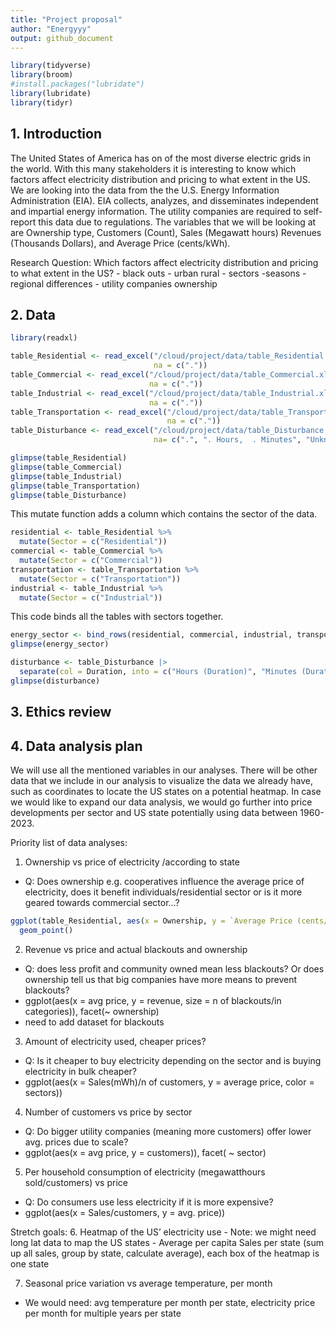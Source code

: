 ```yaml
---
title: "Project proposal"
author: "Energyyy"
output: github_document
---
```


```r
library(tidyverse)
library(broom)
#install.packages("lubridate")
library(lubridate)
library(tidyr)
```

## 1. Introduction

The United States of America has on of the most diverse electric grids in the world. With this many stakeholders it is interesting to know which factors affect electricity distribution and pricing to what extent in the US. We are looking into the data from the the U.S. Energy Information Administration (EIA). EIA collects, analyzes, and disseminates independent and impartial energy information. The utility companies are required to self-report this data due to regulations. The variables that we will be looking at are Ownership type, Customers (Count), Sales (Megawatt hours) Revenues (Thousands Dollars), and Average Price (cents/kWh).

Research Question: 
Which factors affect electricity distribution and pricing to what extent in the US?
- black outs
- urban rural
- sectors
-seasons
- regional differences
- utility companies ownership

## 2. Data
```r
library(readxl)
```

```r
table_Residential <- read_excel("/cloud/project/data/table_Residential.xlsx",
                                na = c("."))
table_Commercial <- read_excel("/cloud/project/data/table_Commercial.xlsx",
                               na = c("."))
table_Industrial <- read_excel("/cloud/project/data/table_Industrial.xlsx", 
                               na = c("."))
table_Transportation <- read_excel("/cloud/project/data/table_Transportation.xlsx", 
                                   na = c("."))
table_Disturbance <- read_excel("/cloud/project/data/table_Disturbance.xlsx",
                                na= c(".", ". Hours,  . Minutes", "Unknow", ".        ."))

```

```r
glimpse(table_Residential)
glimpse(table_Commercial)
glimpse(table_Industrial)
glimpse(table_Transportation)
glimpse(table_Disturbance)
```

This mutate function adds a column which contains the sector of the data.
```r
residential <- table_Residential %>%
  mutate(Sector = c("Residential"))
commercial <- table_Commercial %>%
  mutate(Sector = c("Commercial"))
transportation <- table_Transportation %>%
  mutate(Sector = c("Transportation"))
industrial <- table_Industrial %>%
  mutate(Sector = c("Industrial"))
```

This code binds all the tables with sectors together. 
```r
energy_sector <- bind_rows(residential, commercial, industrial, transportation)
glimpse(energy_sector)
```

```r
disturbance <- table_Disturbance |>
  separate(col = Duration, into = c("Hours (Duration)", "Minutes (Duration)"), sep = ',')
glimpse(disturbance)
```


## 3. Ethics review

## 4. Data analysis plan

We will use all the mentioned variables in our analyses. 
There will be other data that we include in our analysis to visualize the data we already have, such as coordinates to locate the US states on a potential heatmap. In case we would like to expand our data analysis, we would go further into price developments per sector and US state potentially using data between 1960-2023. 

Priority list of data analyses:

1. Ownership vs price of electricity /according to state 
- Q: Does ownership e.g. cooperatives influence the average price of electricity, does it benefit individuals/residential sector or is it more geared towards commercial sector…?
```r
ggplot(table_Residential, aes(x = Ownership, y = `Average Price (cents/kWh)`, color = State)) +
  geom_point()
```

2. Revenue vs price and actual blackouts and ownership 
  - Q: does less profit and community owned mean less blackouts? Or does ownership tell us that big companies have more means to prevent blackouts?
  - ggplot(aes(x = avg price, y = revenue, size = n of blackouts/in categories)), facet(~ ownership)
  - need to add dataset for blackouts

3. Amount of electricity used, cheaper prices?
  - Q: Is it cheaper to buy electricity depending on the sector and is buying electricity in bulk cheaper? 
  - ggplot(aes(x = Sales(mWh)/n of customers, y = average price, color = sectors))

4. Number of customers vs price by sector 
  - Q: Do bigger utility companies (meaning more customers) offer lower avg. prices due to scale?
  - ggplot(aes(x = avg price, y = customers)), facet( ~ sector)

5. Per household consumption of electricity (megawatthours sold/customers) vs price 
  - Q: Do consumers use less electricity if it is more expensive? 
  - ggplot(aes(x = Sales/customers, y = avg. price))

Stretch goals: 
6. Heatmap of the US' electricity use
  - Note: we might need long lat data to map the US states
  - Average per capita Sales per state (sum up all sales, group by state, calculate average), each box of the heatmap is one state

7. Seasonal price variation vs average temperature, per month
  - We would need: avg temperature per month per state, electricity price per month for multiple years per state
